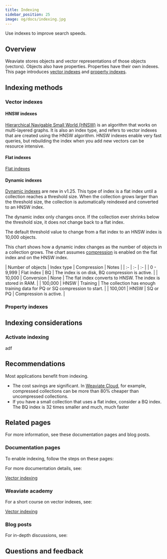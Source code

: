 ```yaml
---
title: Indexing
sidebar_position: 25
image: og/docs/indexing.jpg
---
```


Use indexes to improve search speeds.

## Overview

Weaviate stores objects and vector representations of those objects (vectors). Objects also have properties. Properties have their own indexes. This page introduces [vector indexes](#vector-indexes) and [property indexes](#property-indexes).

## Indexing methods


### Vector indexes

#### HNSW indexes

[Hierarchical Navigable Small World (HNSW)](/developers/weaviate/concepts/vector-index#hierarchical-navigable-small-world-hnsw-index) is an algorithm that works on multi-layered graphs. It is also an index type, and refers to vector indexes that are created using the HNSW algorithm. HNSW indexes enable very fast queries, but rebuilding the index when you add new vectors can be resource intensive.

#### Flat indexes

[Flat indexes](https://weaviate.io/developers/weaviate/concepts/vector-index#flat-index)

#### Dynamic indexes

[Dynamic indexes](/developers/weaviate/concepts/vector-index#dynamic-index) are new in v1.25. This type of index is a flat index until a collection reaches a threshold size. When the collection grows larger than the threshold size, the collection is automatically reindexed and converted to an HNSW index.

The dynamic index only changes once. If the collection ever shrinks below the threshold size, it does not change back to a flat index.

The default threshold value to change from a flat index to an HNSW index is 10,000 objects.

This chart shows how a dynamic index changes as the number of objects in a collection grows. The chart assumes [compression](/developers/weaviate/starter-guides/compression) is enabled on the flat index and on the HNSW index.

| Number of objects | Index type | Compression | Notes |
| :- | :- | :- |
| 0 - 9,999 | Flat index | BQ | The index is on disk, BQ compression is active. |
| 10,000 | Conversion | None | The flat index converts to HNSW. The index is stored in RAM. |
| 100,000 | HNSW | Training | The collection has enough training data for PQ or SQ compression to start. |
| 100,001 | HNSW | SQ or PQ | Compression is active. |

### Property indexes

## Indexing considerations


### Activate indexing

adf

## Recommendations

Most applications benefit from indexing.

- The cost savings are significant. In [Weaviate Cloud](https://weaviate.io/pricing), for example, compressed collections can be more than 80% cheaper than uncompressed collections.
- If you have a small collection that uses a flat index, consider a BQ index. The BQ index is 32 times smaller and much, much faster

## Related pages

For more information, see these documentation pages and blog posts.

### Documentation pages

To enable indexing, follow the steps on these pages:

For more documentation details, see:

[Vector indexing](/developers/weaviate/concepts/vector-index)

### Weaviate academy

For a short course on vector indexes, see:

[Vector indexing](/developers/academy/py/vector_index)

### Blog posts

For in-depth discussions, see:

## Questions and feedback


<DocsFeedback/>